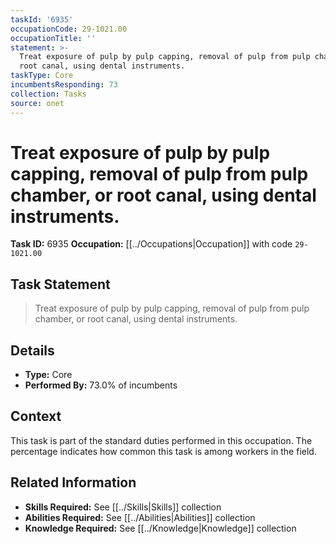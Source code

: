 ```yaml
---
taskId: '6935'
occupationCode: 29-1021.00
occupationTitle: ''
statement: >-
  Treat exposure of pulp by pulp capping, removal of pulp from pulp chamber, or
  root canal, using dental instruments.
taskType: Core
incumbentsResponding: 73
collection: Tasks
source: onet
---
```

# Treat exposure of pulp by pulp capping, removal of pulp from pulp chamber, or root canal, using dental instruments.

**Task ID:** 6935
**Occupation:** [[../Occupations|Occupation]] with code `29-1021.00`

## Task Statement

> Treat exposure of pulp by pulp capping, removal of pulp from pulp chamber, or root canal, using dental instruments.

## Details

- **Type:** Core
- **Performed By:** 73.0% of incumbents

## Context

This task is part of the standard duties performed in this occupation. The percentage indicates how common this task is among workers in the field.

## Related Information

- **Skills Required:** See [[../Skills|Skills]] collection
- **Abilities Required:** See [[../Abilities|Abilities]] collection
- **Knowledge Required:** See [[../Knowledge|Knowledge]] collection
